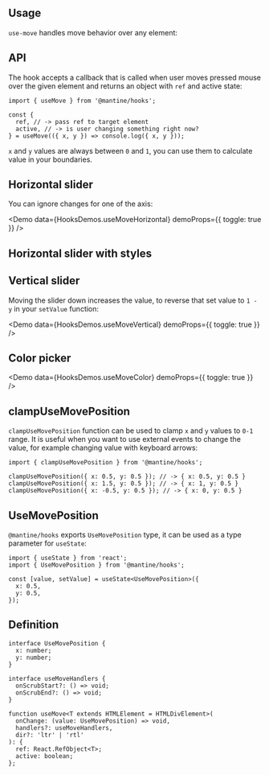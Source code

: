

## Usage

`use-move` handles move behavior over any element:

<Demo data={HooksDemos.useMoveUsage} />

## API

The hook accepts a callback that is called when user moves pressed mouse over the given element
and returns an object with `ref` and active state:

```tsx
import { useMove } from '@mantine/hooks';

const {
  ref, // -> pass ref to target element
  active, // -> is user changing something right now?
} = useMove(({ x, y }) => console.log({ x, y }));
```

`x` and `y` values are always between `0` and `1`, you can use them to calculate value in your boundaries.

## Horizontal slider

You can ignore changes for one of the axis:

<Demo
  data={HooksDemos.useMoveHorizontal}
  demoProps={{ toggle: true }}
/>

## Horizontal slider with styles

<Demo data={SliderDemos.customSlider} />

## Vertical slider

Moving the slider down increases the value, to reverse that set value to `1 - y` in your `setValue` function:

<Demo
  data={HooksDemos.useMoveVertical}
  demoProps={{ toggle: true }}
/>

## Color picker

<Demo data={HooksDemos.useMoveColor} demoProps={{ toggle: true }} />

## clampUseMovePosition

`clampUseMovePosition` function can be used to clamp `x` and `y` values to `0-1` range.
It is useful when you want to use external events to change the value, for example changing value with keyboard arrows:

```tsx
import { clampUseMovePosition } from '@mantine/hooks';

clampUseMovePosition({ x: 0.5, y: 0.5 }); // -> { x: 0.5, y: 0.5 }
clampUseMovePosition({ x: 1.5, y: 0.5 }); // -> { x: 1, y: 0.5 }
clampUseMovePosition({ x: -0.5, y: 0.5 }); // -> { x: 0, y: 0.5 }
```

## UseMovePosition

`@mantine/hooks` exports `UseMovePosition` type, it can be used as a type parameter for `useState`:

```tsx
import { useState } from 'react';
import { UseMovePosition } from '@mantine/hooks';

const [value, setValue] = useState<UseMovePosition>({
  x: 0.5,
  y: 0.5,
});
```

## Definition

```tsx
interface UseMovePosition {
  x: number;
  y: number;
}

interface useMoveHandlers {
  onScrubStart?: () => void;
  onScrubEnd?: () => void;
}

function useMove<T extends HTMLElement = HTMLDivElement>(
  onChange: (value: UseMovePosition) => void,
  handlers?: useMoveHandlers,
  dir?: 'ltr' | 'rtl'
): {
  ref: React.RefObject<T>;
  active: boolean;
};
```
